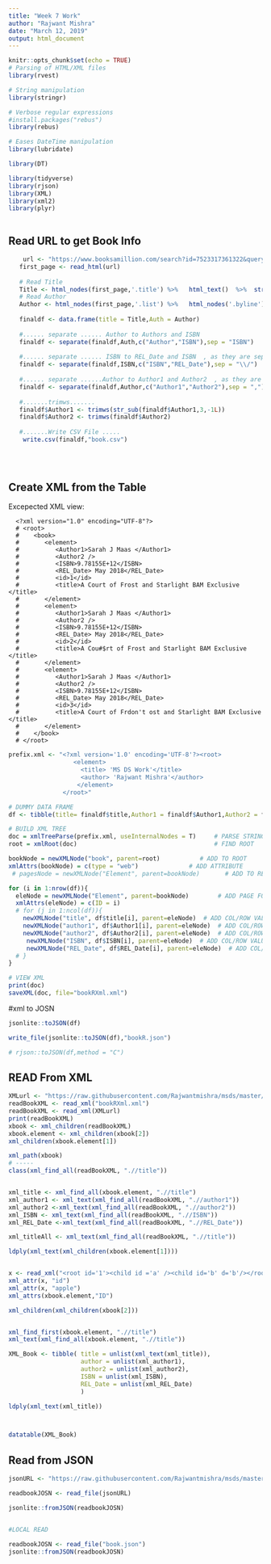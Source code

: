 ```yaml
---
title: "Week 7 Work"
author: "Rajwant Mishra"
date: "March 12, 2019"
output: html_document
---
```


```r
knitr::opts_chunk$set(echo = TRUE)
# Parsing of HTML/XML files  
library(rvest)    

# String manipulation
library(stringr)   

# Verbose regular expressions
#install.packages("rebus")
library(rebus)     

# Eases DateTime manipulation
library(lubridate)

library(DT)
```




```r
library(tidyverse)
library(rjson)
library(XML)
library(xml2)
library(plyr)



```

## Read URL to get Book Info
```r
    url <- "https://www.booksamillion.com/search?id=7523317361322&query=&filter=product_type%3Abooks"
   first_page <- read_html(url)
   
   # Read Title
   Title <- html_nodes(first_page,'.title') %>%   html_text()  %>%  str_trim() %>%    unlist() 
   # Read Author
   Author <- html_nodes(first_page,'.list') %>%   html_nodes('.byline') %>% html_text()  %>%  str_trim() %>%    unlist() 
  
   finaldf <- data.frame(title = Title,Auth = Author)
   
   #...... separate ...... Author to Authors and ISBN
   finaldf <- separate(finaldf,Auth,c("Author","ISBN"),sep = "ISBN")
   
   #...... separate ...... ISBN to REL_Date and ISBN  , as they are separated by "/"  
   finaldf <- separate(finaldf,ISBN,c("ISBN","REL_Date"),sep = "\\/")
   
   #...... separate ......Author to Author1 and Author2  , as they are separated by ","
   finaldf <- separate(finaldf,Author,c("Author1","Author2"),sep = ",")
  
   #.......trimws.......
   finaldf$Author1 <- trimws(str_sub(finaldf$Author1,3,-1L))
   finaldf$Author2 <- trimws(finaldf$Author2)
    
   #.......Write CSV File .....
    write.csv(finaldf,"book.csv")
    
   
    
```

## Create XML from the Table 
Excepected XML view:

~~~~~~
  <?xml version="1.0" encoding="UTF-8"?>
  # <root>
  #    <book>
  #       <element>
  #          <Author1>Sarah J Maas </Author1>
  #          <Author2 />
  #          <ISBN>9.78155E+12</ISBN>
  #          <REL_Date> May 2018</REL_Date>
  #          <id>1</id>
  #          <title>A Court of Frost and Starlight BAM Exclusive </title>
  #       </element>
  #       <element>
  #          <Author1>Sarah J Maas </Author1>
  #          <Author2 />
  #          <ISBN>9.78155E+12</ISBN>
  #          <REL_Date> May 2018</REL_Date>
  #          <id>2</id>
  #          <title>A Cou#$rt of Frost and Starlight BAM Exclusive </title>
  #       </element>
  #       <element>
  #          <Author1>Sarah J Maas </Author1>
  #          <Author2 />
  #          <ISBN>9.78155E+12</ISBN>
  #          <REL_Date> May 2018</REL_Date>
  #          <id>3</id>
  #          <title>A Court of Frdon't ost and Starlight BAM Exclusive </title>
  #       </element>
  #    </book>
  # </root>
~~~~~~


```r
prefix.xml <- "<?xml version='1.0' encoding='UTF-8'?><root>
                  <element>
                    <title> 'MS DS Work'</title>
                    <author> 'Rajwant Mishra'</author>
                   </element>   
               </root>"

# DUMMY DATA FRAME
df <- tibble(title= finaldf$title,Author1 = finaldf$Author1,Author2 = finaldf$Author2,ISBN = finaldf$ISBN,REL_Date = finaldf$REL_Date)

# BUILD XML TREE
doc = xmlTreeParse(prefix.xml, useInternalNodes = T)     # PARSE STRING
root = xmlRoot(doc)                                      # FIND ROOT

bookNode = newXMLNode("book", parent=root)           # ADD TO ROOT
xmlAttrs(bookNode) = c(type = "web")              # ADD ATTRIBUTE
 # pagesNode = newXMLNode("Element", parent=bookNode)       # ADD TO REPORT

for (i in 1:nrow(df)){
  eleNode = newXMLNode("Element", parent=bookNode)        # ADD PAGE FOR EACH RECORD
  xmlAttrs(eleNode) = c(ID = i) 
  # for (j in 1:ncol(df)){
    newXMLNode("title", df$title[i], parent=eleNode)  # ADD COL/ROW VALUE
    newXMLNode("author1", df$Author1[i], parent=eleNode)  # ADD COL/ROW VALUE
    newXMLNode("author2", df$Author2[i], parent=eleNode)  # ADD COL/ROW VALUE
     newXMLNode("ISBN", df$ISBN[i], parent=eleNode)  # ADD COL/ROW VALUE
     newXMLNode("REL_Date", df$REL_Date[i], parent=eleNode)  # ADD COL/ROW VALUE
  # }  
}

# VIEW XML
print(doc)
saveXML(doc, file="bookRXml.xml")
```



#xml to JOSN
```r

jsonlite::toJSON(df)

write_file(jsonlite::toJSON(df),"bookR.json")

# rjson::toJSON(df,method = "C")

```



## READ From XML 
```r

XMLurl <- "https://raw.githubusercontent.com/Rajwantmishra/msds/master/607/week7/bookRXml.xml"
readBookXML <- read_xml("bookRXml.xml")
readBookXML <- read_xml(XMLurl)
print(readBookXML)
xbook <- xml_children(readBookXML)
xbook.element <- xml_children(xbook[2])
xml_children(xbook.element[1])

xml_path(xbook)
# -----
class(xml_find_all(readBookXML, ".//title"))


xml_title <- xml_find_all(xbook.element, ".//title")
xml_author1 <- xml_text(xml_find_all(readBookXML, ".//author1"))
xml_author2 <-xml_text(xml_find_all(readBookXML, ".//author2"))
xml_ISBN <- xml_text(xml_find_all(readBookXML, ".//ISBN"))
xml_REL_Date <-xml_text(xml_find_all(readBookXML, ".//REL_Date"))

xml_titleAll <- xml_text(xml_find_all(readBookXML, ".//title"))

ldply(xml_text(xml_children(xbook.element[1])))


x <- read_xml("<root id='1'><child id ='a' /><child id='b' d='b'/></root>")
xml_attr(x, "id")
xml_attr(x, "apple")
xml_attrs(xbook.element,"ID")

xml_children(xml_children(xbook[2]))


xml_find_first(xbook.element, ".//title")
xml_text(xml_find_all(xbook.element, ".//title"))

XML_Book <- tibble( title = unlist(xml_text(xml_title)), 
                    author = unlist(xml_author1),
                    author2 = unlist(xml_author2),
                    ISBN = unlist(xml_ISBN),
                    REL_Date = unlist(xml_REL_Date)
                    )

ldply(xml_text(xml_title))



datatable(XML_Book)
```


## Read from JSON

```r


jsonURL <- "https://raw.githubusercontent.com/Rajwantmishra/msds/master/607/week7/bookR.json"

readbookJOSN <- read_file(jsonURL)

jsonlite::fromJSON(readbookJOSN)


#LOCAL READ 

readbookJOSN <- read_file("book.json")
jsonlite::fromJSON(readbookJOSN)

```








